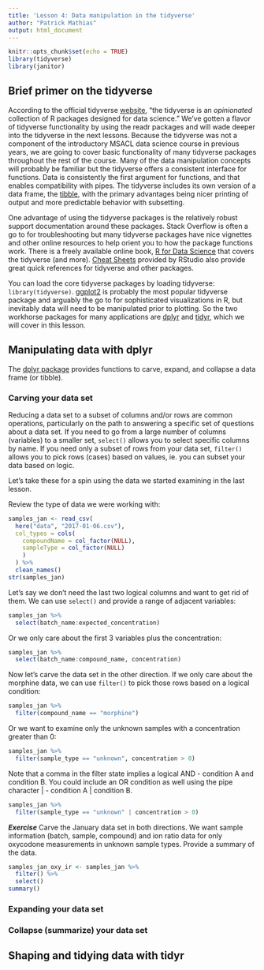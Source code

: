 ```yaml
---
title: 'Lesson 4: Data manipulation in the tidyverse'
author: "Patrick Mathias"
output: html_document
---
```


```r
knitr::opts_chunk$set(echo = TRUE)
library(tidyverse)
library(janitor)
```

## Brief primer on the tidyverse

According to the official tidyverse [website](https://www.tidyverse.org/), "the tidyverse is an *opinionated* collection of R packages designed for data science." We've gotten a flavor of tidyverse functionality by using the readr packages and will wade deeper into the tidyverse in the next lessons. Because the tidyverse was not a component of the introductory MSACL data science course in previous years, we are going to cover basic functionality of many tidyverse packages throughout the rest of the course. Many of the data manipulation concepts will probably be familiar but the tidyverse offers a consistent interface for functions. Data is consistently the first argument for functions, and that enables compatibility with pipes. The tidyverse includes its own version of a data frame, the [tibble](http://tibble.tidyverse.org/articles/tibble.html), with the primary advantages being nicer printing of output and more predictable behavior with subsetting.

One advantage of using the tidyverse packages is the relatively robust support documentation around these packages. Stack Overflow is often a go to for troubleshooting but many tidyverse packages have nice vignettes and other online resources to help orient you to how the package functions work. There is a freely available online book, [R for Data Science](http://r4ds.had.co.nz/) that covers the tidyverse (and more). [Cheat Sheets](https://www.rstudio.com/resources/cheatsheets/) provided by RStudio also provide great quick references for tidyverse and other packages.

You can load the core tidyverse packages by loading tidyverse: `library(tidyverse)`. [ggplot2](http://ggplot2.tidyverse.org/) is probably the most popular tidyverse package and arguably the go to for sophisticated visualizations in R, but inevitably data will need to be manipulated prior to plotting. So the two workhorse packages for many applications are [dplyr](http://dplyr.tidyverse.org/) and [tidyr](http://tidyr.tidyverse.org/), which we will cover in this lesson.

## Manipulating data with dplyr

The [dplyr package](http://dplyr.tidyverse.org/) provides functions to carve, expand, and collapse a data frame (or tibble).

### Carving your data set

Reducing a data set to a subset of columns and/or rows are common operations, particularly on the path to answering a specific set of questions about a data set. If you need to go from a large number of columns (variables) to a smaller set, `select()` allows you to select specific columns by name. If you need only a subset of rows from your data set, `filter()` allows you to pick rows (cases) based on values, ie. you can subset your data based on logic.

Let's take these for a spin using the data we started examining in the last lesson.

Review the type of data we were working with:
```r
samples_jan <- read_csv(
  here("data", "2017-01-06.csv"),
  col_types = cols(
    compoundName = col_factor(NULL),
    sampleType = col_factor(NULL)
    )
  ) %>% 
  clean_names()
str(samples_jan)
```

Let's say we don't need the last two logical columns and want to get rid of them. We can use `select()` and provide a range of adjacent variables:
```r
samples_jan %>%
  select(batch_name:expected_concentration)
```

Or we only care about the first 3 variables plus the concentration:
```r
samples_jan %>%
  select(batch_name:compound_name, concentration)
```

Now let's carve the data set in the other direction. If we only care about the morphine data, we can use `filter()` to pick those rows based on a logical condition:
```r
samples_jan %>%
  filter(compound_name == "morphine")
```

Or we want to examine only the unknown samples with a concentration greater than 0:
```r
samples_jan %>%
  filter(sample_type == "unknown", concentration > 0)
```

Note that a comma in the filter state implies a logical AND - condition A and condition B. You could include an OR condition as well using the pipe character | - condition A | condition B.
```r
samples_jan %>%
  filter(sample_type == "unknown" | concentration > 0)
```

***Exercise***
Carve the January data set in both directions. We want sample information (batch, sample, compound) and ion ratio data for only oxycodone measurements in unknown sample types. Provide a summary of the data.

```r
samples_jan_oxy_ir <- samples_jan %>%
  filter() %>%
  select()
summary()
```

### Expanding your data set

### Collapse (summarize) your data set

## Shaping and tidying data with tidyr

